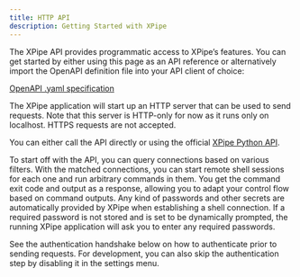 ```yaml
---
title: HTTP API
description: Getting Started with XPipe
---
```


The XPipe API provides programmatic access to XPipe’s features.
You can get started by either using this page as an API reference or alternatively import the OpenAPI definition file into your API client of choice:

[OpenAPI .yaml specification](/openapi.yaml)

The XPipe application will start up an HTTP server that can be used to send requests.
Note that this server is HTTP-only for now as it runs only on localhost. HTTPS requests are not accepted.

You can either call the API directly or using the official [XPipe Python API](https://github.com/xpipe-io/xpipe-python-api).

To start off with the API, you can query connections based on various filters.
With the matched connections, you can start remote shell sessions for each one and run arbitrary commands in them.
You get the command exit code and output as a response, allowing you to adapt your control flow based on command outputs.
Any kind of passwords and other secrets are automatically provided by XPipe when establishing a shell connection.
If a required password is not stored and is set to be dynamically prompted, the running XPipe application will ask you to enter any required passwords.

See the authentication handshake below on how to authenticate prior to sending requests.
For development, you can also skip the authentication step by disabling it in the settings menu.